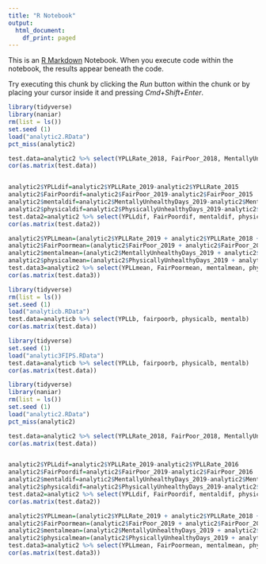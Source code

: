 ```yaml
---
title: "R Notebook"
output:
  html_document:
    df_print: paged
---
```


This is an [R Markdown](http://rmarkdown.rstudio.com) Notebook. When you execute code within the notebook, the results appear beneath the code. 

Try executing this chunk by clicking the *Run* button within the chunk or by placing your cursor inside it and pressing *Cmd+Shift+Enter*. 

```r
library(tidyverse)
library(naniar)
rm(list = ls())
set.seed (1)
load("analytic2.RData")
pct_miss(analytic2)

test.data=analytic2 %>% select(YPLLRate_2018, FairPoor_2018, MentallyUnhealthyDays_2018, PhysicallyUnhealthyDays_2018)
cor(as.matrix(test.data))


analytic2$YPLLdif=analytic2$YPLLRate_2019-analytic2$YPLLRate_2015
analytic2$FairPoordif=analytic2$FairPoor_2019-analytic2$FairPoor_2015
analytic2$mentaldif=analytic2$MentallyUnhealthyDays_2019-analytic2$MentallyUnhealthyDays_2015
analytic2$physicaldif=analytic2$PhysicallyUnhealthyDays_2019-analytic2$PhysicallyUnhealthyDays_2015
test.data2=analytic2 %>% select(YPLLdif, FairPoordif, mentaldif, physicaldif)
cor(as.matrix(test.data2))

analytic2$YPLLmean=(analytic2$YPLLRate_2019 + analytic2$YPLLRate_2018 + analytic2$YPLLRate_2017 + analytic2$YPLLRate_2016 + analytic2$YPLLRate_2015)/5
analytic2$FairPoormean=(analytic2$FairPoor_2019 + analytic2$FairPoor_2018 + analytic2$FairPoor_2017 + analytic2$FairPoor_2016 + analytic2$FairPoor_2015)/5
analytic2$mentalmean=(analytic2$MentallyUnhealthyDays_2019 + analytic2$MentallyUnhealthyDays_2018 + analytic2$MentallyUnhealthyDays_2017 + analytic2$MentallyUnhealthyDays_2016 + analytic2$MentallyUnhealthyDays_2015)/5
analytic2$physicalmean=(analytic2$PhysicallyUnhealthyDays_2019 + analytic2$PhysicallyUnhealthyDays_2018 + analytic2$PhysicallyUnhealthyDays_2017 + analytic2$PhysicallyUnhealthyDays_2016 + analytic2$PhysicallyUnhealthyDays_2015)/5
test.data3=analytic2 %>% select(YPLLmean, FairPoormean, mentalmean, physicalmean)
cor(as.matrix(test.data3))
```

```r
library(tidyverse)
rm(list = ls())
set.seed (1)
load("analyticb.RData")
test.data=analyticb %>% select(YPLLb, fairpoorb, physicalb, mentalb)
cor(as.matrix(test.data))
```


```r
library(tidyverse)
set.seed (1)
load("analytic3FIPS.RData")
test.data=analyticb %>% select(YPLLb, fairpoorb, physicalb, mentalb)
cor(as.matrix(test.data))
```

```r
library(tidyverse)
library(naniar)
rm(list = ls())
set.seed (1)
load("analytic2.RData")
pct_miss(analytic2)

test.data=analytic2 %>% select(YPLLRate_2018, FairPoor_2018, MentallyUnhealthyDays_2018, PhysicallyUnhealthyDays_2018)
cor(as.matrix(test.data))


analytic2$YPLLdif=analytic2$YPLLRate_2019-analytic2$YPLLRate_2016
analytic2$FairPoordif=analytic2$FairPoor_2019-analytic2$FairPoor_2016
analytic2$mentaldif=analytic2$MentallyUnhealthyDays_2019-analytic2$MentallyUnhealthyDays_2016
analytic2$physicaldif=analytic2$PhysicallyUnhealthyDays_2019-analytic2$PhysicallyUnhealthyDays_2016
test.data2=analytic2 %>% select(YPLLdif, FairPoordif, mentaldif, physicaldif)
cor(as.matrix(test.data2))

analytic2$YPLLmean=(analytic2$YPLLRate_2019 + analytic2$YPLLRate_2018 + analytic2$YPLLRate_2017 + analytic2$YPLLRate_2016 )/4
analytic2$FairPoormean=(analytic2$FairPoor_2019 + analytic2$FairPoor_2018 + analytic2$FairPoor_2017 + analytic2$FairPoor_2016 )/4
analytic2$mentalmean=(analytic2$MentallyUnhealthyDays_2019 + analytic2$MentallyUnhealthyDays_2018 + analytic2$MentallyUnhealthyDays_2017 + analytic2$MentallyUnhealthyDays_2016 )/4
analytic2$physicalmean=(analytic2$PhysicallyUnhealthyDays_2019 + analytic2$PhysicallyUnhealthyDays_2018 + analytic2$PhysicallyUnhealthyDays_2017 + analytic2$PhysicallyUnhealthyDays_2016 )/4
test.data3=analytic2 %>% select(YPLLmean, FairPoormean, mentalmean, physicalmean)
cor(as.matrix(test.data3))
```

